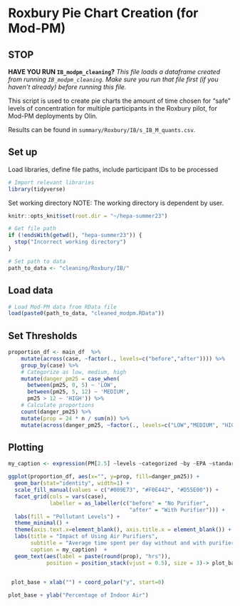 # Roxbury Pie Chart Creation (for Mod-PM)

## STOP

**HAVE YOU RUN `IB_modpm_cleaning`?**
*This file loads a dataframe created from running `IB_modpm_cleaning`. Make sure you run that file first (if you haven't already) before running this file.*

This script is used to create pie charts the amount of time chosen for "safe" levels of concentration for multiple participants in the Roxbury pilot, for Mod-PM deployments by Olin.

Results can be found in `summary/Roxbury/IB/s_IB_M_quants.csv`.

## Set up
Load libraries, define file paths, include participant IDs to be processed
```r
# Import relevant libraries
library(tidyverse)
```

Set working directory
NOTE: The working directory is dependent by user. 
```r
knitr::opts_knit$set(root.dir = "~/hepa-summer23")
```

```r
# Get file path
if (!endsWith(getwd(), "hepa-summer23")) {
  stop("Incorrect working directory")
}
```

```r
# Set path to data
path_to_data <- "cleaning/Roxbury/IB/"
```

## Load data
```r
# Load Mod-PM data from RData file
load(paste0(path_to_data, "cleaned_modpm.RData"))
```

## Set Thresholds
```r
proportion_df <- main_df  %>% 
    mutate(across(case, ~factor(., levels=c("before","after")))) %>%
    group_by(case) %>%
    # Categorize as low, medium, high
    mutate(danger_pm25 = case_when(
      between(pm25, 0, 5) ~ 'LOW',
      between(pm25, 5, 12) ~ 'MEDIUM',
      pm25 > 12 ~ 'HIGH')) %>%
    # Calculate proportions
    count(danger_pm25) %>%
    mutate(prop = 24 * n / sum(n)) %>% 
    mutate(across(danger_pm25, ~factor(., levels=c("LOW","MEDIUM", "HIGH"))))
```

## Plotting
```r
my_caption <- expression(PM[2.5] ~levels ~categorized ~by ~EPA ~standards)

ggplot(proportion_df, aes(x="", y=prop, fill=danger_pm25)) +
  geom_bar(stat="identity", width=1) +
  scale_fill_manual(values = c("#009E73", "#F0E442", "#D55E00")) +
  facet_grid(cols = vars(case),
             labeller = as_labeller(c("before" = "No Purifier", 
                                      "after" = "With Purifier"))) +
  labs(fill = "Pollutant Levels") + 
  theme_minimal() +
  theme(axis.text.x=element_blank(), axis.title.x = element_blank()) +
  labs(title = "Impact of Using Air Purifiers",
       subtitle = "Average time spent per day without and with purifier",
       caption = my_caption)  + 
  geom_text(aes(label = paste(round(prop), "hrs")),
            position = position_stack(vjust = 0.5), size = 3)-> plot_base
  
```

```r
 plot_base + xlab("") + coord_polar("y", start=0)
```
```r
plot_base + ylab("Percentage of Indoor Air")
```




